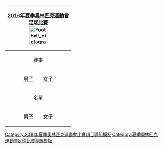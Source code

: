 {| style="padding:0.3em; float:right; margin-left:15px; border:1px solid #B8C7D9; background:#f5faff; font-size:90%; line-height:1.5em; clear: right;"
|- style="background:#cedff2; text-align:center;"
!colspan=5|[[2016年夏季奧林匹克運動會]]<br>[[2016年夏季奧林匹克運動會足球比賽|足球比賽]]<br/>[[File:Football pictogram.svg|60px]]
|- style="background:#deeaf6; text-align:center;"
|align="center"|賽事
|-
|align="center"|[[2016年夏季奧林匹克運動會男子足球比賽|男子]]&emsp;&emsp;[[2016年夏季奧林匹克運動會女子足球比賽|女子]]
|- style="background:#deeaf6; text-align:center;"
|align="center"|名單
|-
|align="center"|[[2016年夏季奧林匹克運動會男子足球比賽名單|男子]]&emsp;&emsp;[[2016年夏季奧林匹克運動會女子足球比賽名單|女子]]
|}<noinclude>

[[Category:2016年夏季奧林匹克運動會比賽項目導航模板]]
[[Category:夏季奧林匹克運動會足球比賽導航模板]]

</noinclude>